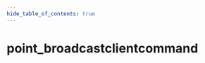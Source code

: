 ```yaml
---
hide_table_of_contents: true
---
```


<!---
!!!!!!
THIS PAGE IS AUTOGENERATED FROM GAME FGD DEFINITIONS!
DO NOT EDIT MANUALLY!
!!!!!!

In order to make edits, you can make an annotation file in /fgd_dump_overrides
-->


# point_broadcastclientcommand



<Tabs queryString="game">
    
<TabItem value="cs2" label="Counter-Strike 2">
    <CS2Page />
</TabItem>

<TabItem value="steamvr" label="SteamVR Home">
    <STEAMVRPage />
</TabItem>

<TabItem value="dota2" label="Dota 2">
    <DOTA2Page />
</TabItem>

<TabItem value="hla" label="Half-Life: Alyx">
    <HLAPage />
</TabItem>

</Tabs>
